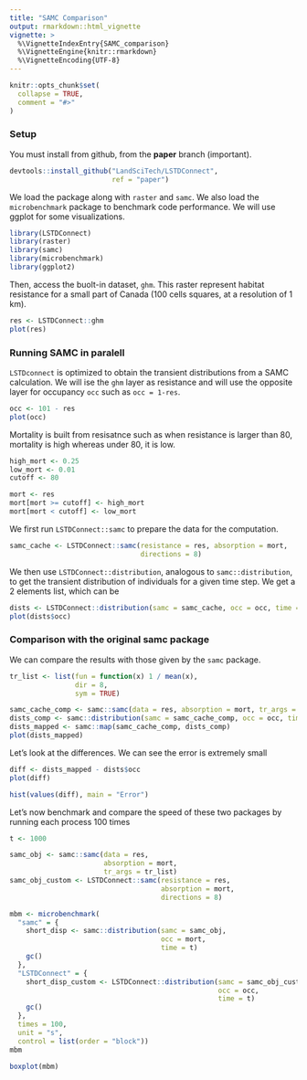 ```yaml
---
title: "SAMC Comparison"
output: rmarkdown::html_vignette
vignette: >
  %\VignetteIndexEntry{SAMC_comparison}
  %\VignetteEngine{knitr::rmarkdown}
  %\VignetteEncoding{UTF-8}
---
```


```r
knitr::opts_chunk$set(
  collapse = TRUE,
  comment = "#>"
)
```

### Setup

You must install from github, from the **paper** branch (important). 

```r
devtools::install_github("LandSciTech/LSTDConnect", 
                         ref = "paper")
```

We load the package along with `raster` and `samc`. We also load the `microbenchmark` package to benchmark code performance. We will use ggplot for some visualizations.

```r
library(LSTDConnect)
library(raster)
library(samc)
library(microbenchmark)
library(ggplot2)
```

Then, access the buolt-in dataset, `ghm`. This raster represent habitat resistance for a small part of Canada (100 cells squares, at a resolution of 1 km).

```r
res <- LSTDConnect::ghm
plot(res)
```

### Running SAMC in paralell

`LSTDconnect` is optimized to obtain the transient distributions from a SAMC calculation. We will ise the `ghm` layer as resistance and will use the opposite layer for occupancy `occ` such as `occ = 1-res`.

```r
occ <- 101 - res
plot(occ)
```

Mortality is built from resisatnce such as when resistance is larger than 80, mortality is high whereas under 80, it is low.

```r
high_mort <- 0.25
low_mort <- 0.01
cutoff <- 80

mort <- res
mort[mort >= cutoff] <- high_mort
mort[mort < cutoff] <- low_mort
```

We first run `LSTDConnect::samc` to prepare the data for the computation.

```r
samc_cache <- LSTDConnect::samc(resistance = res, absorption = mort, 
                                directions = 8)
```

We then use `LSTDConnect::distribution`, analogous to `samc::distribution`, to get the transient distribution of individuals for a given time step. We get a 2 elements list, which can be 

```r
dists <- LSTDConnect::distribution(samc = samc_cache, occ = occ, time = 1000)
plot(dists$occ)
```

### Comparison with the original samc package

We can compare the results with those given by the `samc` package.

```r
tr_list <- list(fun = function(x) 1 / mean(x),
                dir = 8, 
                sym = TRUE)

samc_cache_comp <- samc::samc(data = res, absorption = mort, tr_args = tr_list)
dists_comp <- samc::distribution(samc = samc_cache_comp, occ = occ, time = 1000)
dists_mapped <- samc::map(samc_cache_comp, dists_comp)
plot(dists_mapped)
```

Let's look at the differences. We can see the error is extremely small

```r
diff <- dists_mapped - dists$occ
plot(diff)
```

```r
hist(values(diff), main = "Error")
```

Let's now benchmark and compare the speed of these two packages by running each process 100 times

```r
t <- 1000

samc_obj <- samc::samc(data = res,
                       absorption = mort,
                       tr_args = tr_list)  
samc_obj_custom <- LSTDConnect::samc(resistance = res, 
                                     absorption = mort, 
                                     directions = 8)

mbm <- microbenchmark(
  "samc" = {
    short_disp <- samc::distribution(samc = samc_obj,
                                     occ = mort,
                                     time = t)
    gc()
  },
  "LSTDConnect" = {
    short_disp_custom <- LSTDConnect::distribution(samc = samc_obj_custom,
                                                   occ = occ, 
                                                   time = t)
    gc()
  },
  times = 100,
  unit = "s", 
  control = list(order = "block")) 
mbm
```

```r
boxplot(mbm)
```

